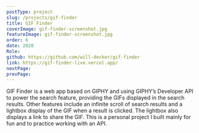```yaml
---
postType: project
slug: /projects/gif-finder
title: GIF Finder
coverImage: gif-finder-screenshot.jpg
featureImage: gif-finder-screenshot.jpg
order: 6
date: 2020
Role:
github: https://github.com/will-decker/gif-finder
link: https://gif-finder-live.vercel.app/
nextPage:
prevPage:
---
```


GIF Finder is a web app based on GIPHY and using GIPHY’s Developer API to power the search feature, providing the GIFs displayed in the search results. Other features include an infinite scroll of search results and a lightbox display of the GIF when a result is clicked. The lightbox also displays a link to share the GIF. This is a personal project I built mainly for fun and to practice working with an API.
